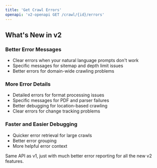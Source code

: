 ```yaml
---
title: 'Get Crawl Errors'
openapi: 'v2-openapi GET /crawl/{id}/errors'
---
```


## What's New in v2

### Better Error Messages
- Clear errors when your natural language prompts don't work
- Specific messages for sitemap and depth limit issues
- Better errors for domain-wide crawling problems

### More Error Details
- Detailed errors for format processing issues
- Specific messages for PDF and parser failures
- Better debugging for location-based crawling
- Clear errors for change tracking problems

### Faster and Easier Debugging
- Quicker error retrieval for large crawls
- Better error grouping
- More helpful error context

Same API as v1, just with much better error reporting for all the new v2 features.
